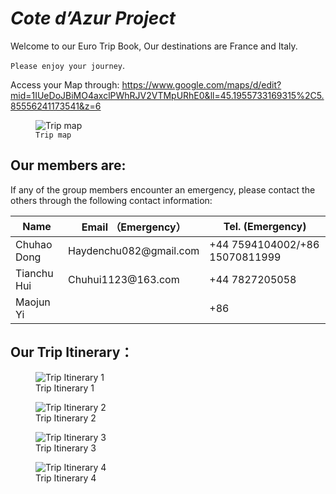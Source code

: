 # *Cote d'Azur Project* {.unnumbered}

Welcome to our Euro Trip Book, Our destinations are France and Italy.

`Please enjoy your journey`.

Access your Map through: <https://www.google.com/maps/d/edit?mid=1IUeDoJBiMO4axclPWhRJV2VTMpURhE0&ll=45.1955733169315%2C5.85556241173541&z=6>\

![`Trip map`](images/map.png)

## Our members are:

If any of the group members encounter an emergency, please contact the others through the following contact information:

| Name        | Email （Emergency）     | Tel. (Emergency)               |
|-------------|-------------------------|--------------------------------|
| Chuhao Dong | Haydenchu082\@gmail.com | +44 7594104002/+86 15070811999 |
| Tianchu Hui | Chuhui1123\@163.com     | +44 7827205058                 |
| Maojun Yi   |                         | +86                            |

## Our Trip Itinerary：

![Trip Itinerary 1](images/Itinerary1.png)

![Trip Itinerary 2](images/Itinerary2.png)

![Trip Itinerary 3](images/Itinerary3.png)

![Trip Itinerary 4](images/Itinerary4.png)
